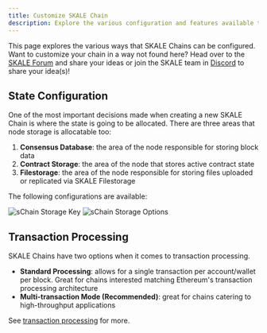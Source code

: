 ```yaml
---
title: Customize SKALE Chain
description: Explore the various configuration and features available to configure on your sChain
---
```


This page explores the various ways that SKALE Chains can be configured. Want to customize your chain in a way not found here?
Head over to the [SKALE Forum](https://forum.skale.network) and share your ideas or join the SKALE team in [Discord](https://discord.gg/skale) to share
your idea(s)!

## State Configuration

One of the most important decisions made when creating a new SKALE Chain is where the state is going to be allocated.
There are three areas that node storage is allocatable too:

1. **Consensus Database**: the area of the node responsible for storing block data
2. **Contract Storage**: the area of the node that stores active contract state
3. **Filestorage**: the area of the node responsible for storing files uploaded or replicated via SKALE Filestorage

The following configurations are available:

<img src="/storage-locations.jpg" alt="sChain Storage Key" />
<img src="/storage-options.jpg" alt="sChain Storage Options" />

## Transaction Processing

SKALE Chains have two options when it comes to transaction processing.

- **Standard Processing**: allows for a single transaction per account/wallet per block. Great for chains interested matching Ethereum's transaction processing architecture
- **Multi-transaction Mode (Recommended)**: great for chains catering to high-throughput applications

See [transaction processing](/how-skale-works/transaction-processing) for more.